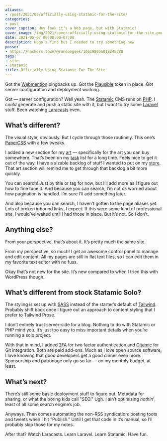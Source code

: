 ```yaml
---
aliases:
- /post/2021/05/officially-using-statamic-for-the-site/
categories:
- post
cover_caption: Hey look it's a Web page, but with Statamic!
cover_image: /img/2021/cover-officially-using-statamic-for-the-site.png
date: 2021-05-07 00:00:00-07:00
description: Hugo's fine but I needed to try something new
posse:
- https://hackers.town/@randomgeek/106198056018245380
tags:
- site
- statamic
title: Officially Using Statamic For The Site
---
```


Got the [Webmention][webmention] pingbacks up.  Got the [Plausible][plausible] token in place.  Got
server configuration and deployment working.

Got — server configuration?  Well yeah.  The [Statamic][statamic] CMS runs on [PHP][php].  I
*could* generate and push a static site with it, but I want to try some
[Laravel][laravel] stuff.  Been watching [Laracasts][laracasts] even.

## What’s different?

The visual style, obviously.  But I cycle through those routinely.  This one’s
[PaperCSS][paper-css] with a few tweaks.

I added a new section for my [art][] — specifically for the art you can buy
somewhere.  That’s been on my [task][] list for a long time.  Feels nice to get it
out of the way.  I have a sizable backlog of stuff I wanted to put on my
[store][].  That art section will remind me to get through that backlog a bit more
quickly.

You can search!
Just by title or tag for now, but I’ll add more as I figure out how to fine tune it.
And because you can search, I’m not *as* worried about how pagination is handled.
I’m sure I’ll add something later.

And also because you can search, I haven’t gotten to the page aliases yet.
Lots of broken inbound links, I expect.
If this were some kind of professional site, I would’ve waited until I had those in place.
But it’s not.
So I don’t.

## Anything else?

From your perspective, that’s about it.  It’s pretty much the same site.

From my perspective, so much!  I get an awesome control panel to manage and
edit content.  All my pages are still in flat text files, so I can edit them in
my favorite text editor with no fuss.

Okay that’s not new for the site.  It’s new compared to when I tried this with
WordPress though.

## What’s different from stock Statamic Solo?

The styling is set up with [SASS][sass] instead of the starter’s default of
[Tailwind][tailwind].  Probably shift back once I figure out an approach to
content styling that I prefer to Tailwind Prose.

I don’t entirely trust server-side for a blog.  Nothing to do with Statamic or
PHP mind you.  It’s just too easy to miss important details when you’re running
a solo project.

With that in mind, I added [2FA][2fa] for two factor authentication and
[Gitamic][gitamic] for Git integration.  Both are paid add-ons.  Much as I love
open source software, I love knowing that good developers get a good dinner
even more.  Sponsorship and patronage only go so far — on my monthly budget, at
least.

## What’s next?

There’s still some basic deployment stuff to figure out.  Metadata for sharing,
or what the boring kids call "SEO." Ugh.  I ain’t optimizing *nothin’*, least
of all some search engine’s job.

Anyways.  Then comes automating the non-RSS syndication: posting toots and
tweets when I hit "Publish." Until I get that code in it’s manual, so I’ll
probably skip those for my notes.

After that?  Watch Laracasts.  Learn Laravel.  Learn Statamic.  Have fun.

[webmention]: https://webmention.io
[plausible]: https://plausible.io
[statamic]: https://statamic.com
[php]: https://php.net
[laravel]: https://laravel.com/
[laracasts]: https://laracasts.com/
[paper-css]: https://www.getpapercss.com/
[art]: /tags/drawing
[task]: /tags/taskwarrior
[store]: https://www.designbyhumans.com/shop/randomgeek/
[sass]: https://sass-lang.com/
[tailwind]: https://tailwindcss.com/
[2fa]: https://statamic.com/addons/jrc9designstudio/2fa
[gitamic]: https://statamic.com/addons/simonhamp/gitamic
